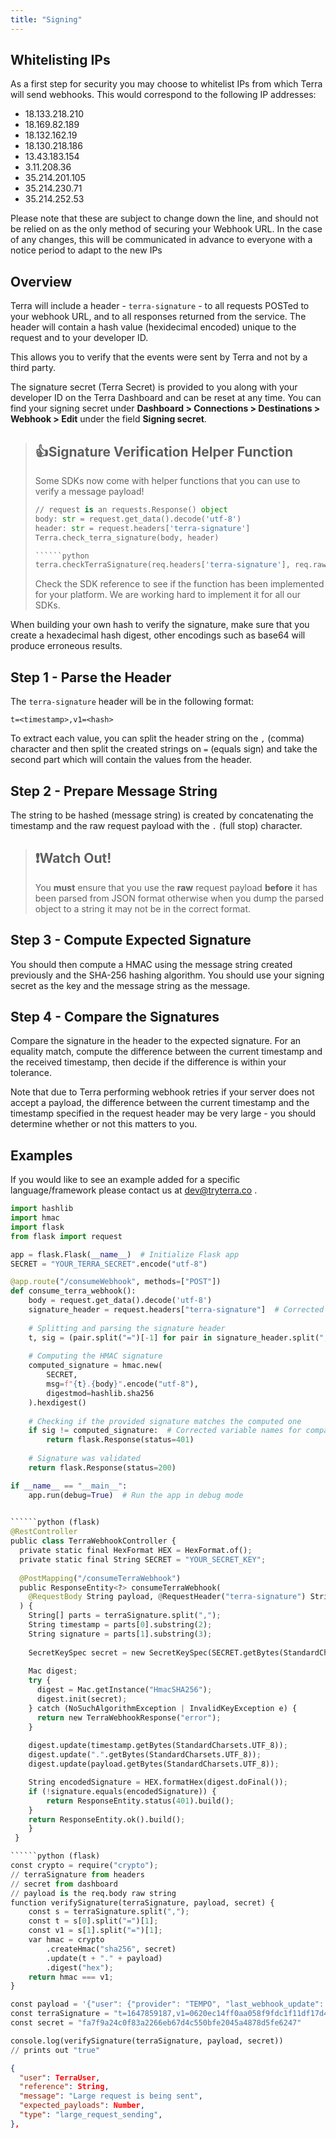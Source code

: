 ```yaml
---
title: "Signing"
---
```

## Whitelisting IPs

As a first step for security you may choose to whitelist IPs from which Terra will send webhooks. This would correspond to the following IP addresses:

*   18.133.218.210
*   18.169.82.189
*   18.132.162.19
*   18.130.218.186
*   13.43.183.154
*   3.11.208.36
*   35.214.201.105
*   35.214.230.71
*   35.214.252.53

  

Please note that these are subject to change down the line, and should not be relied on as the only method of securing your Webhook URL. In the case of any changes, this will be communicated in advance to everyone with a notice period to adapt to the new IPs

## Overview

Terra will include a header - `terra-signature` - to all requests POSTed to your webhook URL, and to all responses returned from the service. The header will contain a hash value (hexidecimal encoded) unique to the request and to your developer ID.

This allows you to verify that the events were sent by Terra and not by a third party.

The signature secret (Terra Secret) is provided to you along with your developer ID on the Terra Dashboard and can be reset at any time. You can find your signing secret under **Dashboard > Connections > Destinations > Webhook > Edit** under the field **Signing secret**.

> ## 👍Signature Verification Helper Function
> 
> Some SDKs now come with helper functions that you can use to verify a message payload!
> 
> ```python
> // request is an requests.Response() object  
> body: str = request.get_data().decode('utf-8')
> header: str = request.headers['terra-signature']
> Terra.check_terra_signature(body, header)
> 
> ``````python
> terra.checkTerraSignature(req.headers['terra-signature'], req.rawBody))
> 
> ```
> 
> Check the SDK reference to see if the function has been implemented for your platform. We are working hard to implement it for all our SDKs.

When building your own hash to verify the signature, make sure that you create a hexadecimal hash digest, other encodings such as base64 will produce erroneous results.

## Step 1 - Parse the Header

The `terra-signature` header will be in the following format:

```terra-signature
t=<timestamp>,v1=<hash>

```

To extract each value, you can split the header string on the `,` (comma) character and then split the created strings on `=` (equals sign) and take the second part which will contain the values from the header.

## Step 2 - Prepare Message String

The string to be hashed (message string) is created by concatenating the timestamp and the raw request payload with the `.` (full stop) character.

> ## ❗️Watch Out!
> 
> You **must** ensure that you use the **raw** request payload **before** it has been parsed from JSON format otherwise when you dump the parsed object to a string it may not be in the correct format.

## Step 3 - Compute Expected Signature

You should then compute a HMAC using the message string created previously and the SHA-256 hashing algorithm. You should use your signing secret as the key and the message string as the message.

## Step 4 - Compare the Signatures

Compare the signature in the header to the expected signature. For an equality match, compute the difference between the current timestamp and the received timestamp, then decide if the difference is within your tolerance.

Note that due to Terra performing webhook retries if your server does not accept a payload, the difference between the current timestamp and the timestamp specified in the request header may be very large - you should determine whether or not this matters to you.

## Examples

If you would like to see an example added for a specific language/framework please contact us at [dev@tryterra.co](mailto:dev@tryterra.co)
.

```python (flask)
import hashlib
import hmac
import flask
from flask import request

app = flask.Flask(__name__)  # Initialize Flask app
SECRET = "YOUR_TERRA_SECRET".encode("utf-8")

@app.route("/consumeWebhook", methods=["POST"])
def consume_terra_webhook():
    body = request.get_data().decode('utf-8')
    signature_header = request.headers["terra-signature"]  # Corrected variable name
    
    # Splitting and parsing the signature header
    t, sig = (pair.split("=")[-1] for pair in signature_header.split(","))
    
    # Computing the HMAC signature
    computed_signature = hmac.new(
        SECRET, 
        msg=f"{t}.{body}".encode("utf-8"),
        digestmod=hashlib.sha256
    ).hexdigest()
    
    # Checking if the provided signature matches the computed one
    if sig != computed_signature:  # Corrected variable names for comparison
        return flask.Response(status=401)
    
    # Signature was validated
    return flask.Response(status=200)

if __name__ == "__main__":
    app.run(debug=True)  # Run the app in debug mode
    

``````python (flask)
@RestController
public class TerraWebhookController {
  private static final HexFormat HEX = HexFormat.of();
  private static final String SECRET = "YOUR_SECRET_KEY";
  
  @PostMapping("/consumeTerraWebhook")
  public ResponseEntity<?> consumeTerraWebhook(
    @RequestBody String payload, @RequestHeader("terra-signature") String terraSignature
  ) {
    String[] parts = terraSignature.split(",");
    String timestamp = parts[0].substring(2);
    String signature = parts[1].substring(3);
    
    SecretKeySpec secret = new SecretKeySpec(SECRET.getBytes(StandardCharsets.UTF_8), "HmacSHA256");
    
    Mac digest;
    try {
      digest = Mac.getInstance("HmacSHA256");
      digest.init(secret);
    } catch (NoSuchAlgorithmException | InvalidKeyException e) {
      return new TerraWebhookResponse("error");
    }
    
    digest.update(timestamp.getBytes(StandardCharsets.UTF_8));  
    digest.update(".".getBytes(StandardCharsets.UTF_8));
    digest.update(payload.getBytes(StandardCharsets.UTF_8));

    String encodedSignature = HEX.formatHex(digest.doFinal());
    if (!signature.equals(encodedSignature)) {   
        return ResponseEntity.status(401).build();     
    }       
    return ResponseEntity.ok().build();   
    }
 }

``````python (flask)
const crypto = require("crypto");
// terraSignature from headers
// secret from dashboard
// payload is the req.body raw string
function verifySignature(terraSignature, payload, secret) {
    const s = terraSignature.split(",");
    const t = s[0].split("=")[1];
    const v1 = s[1].split("=")[1];
    var hmac = crypto
        .createHmac("sha256", secret)
        .update(t + "." + payload)
        .digest("hex");
    return hmac === v1;
}

const payload = '{"user": {"provider": "TEMPO", "last_webhook_update": null, "user_id": "6dca2b70-c028-42f1-bf18-14474607340c"}, "type": "activity", "data": [{"power_data": {"max_watts": 30.15489683644471, "avg_watts": 25.029001299966765, "power_samples": [{"watts": 31.570639669854252, "timestamp": "2022-03-21T07:45:47.404021+00:00", "timer_duration_seconds": 0}, {"watts": 49.521872663270564, "timestamp": "2022-03-21T07:56:47.404021+00:00", "timer_duration_seconds": 11}, {"watts": 59.91660943401078, "timestamp": "2022-03-21T08:07:47.404021+00:00", "timer_duration_seconds": 22}, {"watts": 15.74394429544796, "timestamp": "2022-03-21T08:18:47.404021+00:00", "timer_duration_seconds": 33}, {"watts": 40.129059383698134, "timestamp": "2022-03-21T08:29:47.404021+00:00", "timer_duration_seconds": 44}]}, "device_data": {"name": null, "serial_number": null, "activation_timestamp": null, "manufacturer": null, "software_version": null, "hardware_version": null, "other_devices": []}, "polyline_map_data": {"summary_polyline": null}, "energy_data": {"energy_kilojoules": null, "energy_planned_kilojoules": null}, "active_durations_data": {"activity_levels_samples": [{"activity_level": 3, "timestamp": "2022-03-21T07:45:47.404021+00:00"}, {"activity_level": 1, "timestamp": "2022-03-21T07:56:47.404021+00:00"}, {"activity_level": 5, "timestamp": "2022-03-21T08:07:47.404021+00:00"}, {"activity_level": 4, "timestamp": "2022-03-21T08:18:47.404021+00:00"}, {"activity_level": 3, "timestamp": "2022-03-21T08:29:47.404021+00:00"}], "vigorous_intensity_seconds": 2930.5394136854634, "inactivity_seconds": 2082.3340560721526, "low_intensity_seconds": 343.34227067114347, "num_continuous_inactive_periods": null, "moderate_intensity_seconds": 3113.324410786543, "rest_seconds": 2543.9016848574306, "activity_seconds": 1135.896454860647}, "TSS_data": {"samples": []}, "movement_data": {"max_pace_minutes_per_kilometre": null, "normalized_speed_metres_per_second": 2.9139556399885844, "cadence_samples": [], "avg_speed_metres_per_second": 12.683611338909904, "speed_samples": [], "avg_cadence": 52.20731627221516, "max_torque_newton_metres": 10.351917948413472, "max_cadence": 57.448571339065126, "max_speed_metres_per_second": 1.7888892058920929, "avg_pace_minutes_per_kilometre": null, "max_velocity_metres_per_second": 5.302880736621802, "avg_velocity_metres_per_second": 10.500997820656906, "avg_torque_newton_metres": 9.074087870551914}, "calories_data": {"net_intake_calories": 199.9825804951148, "net_activity_calories": 552.4189320529961, "total_burned_calories": 979.0905476197471, "BMR_calories": 1085.7307147510805}, "distance_data": {"detailed": {"distance_samples": [{"distance_metres": 0, "timestamp": "2022-03-21T07:45:47.404021+00:00", "timer_duration_seconds": 0}, {"distance_metres": 48.44061070556159, "timestamp": "2022-03-21T07:56:47.404021+00:00", "timer_duration_seconds": 11}, {"distance_metres": 78.2259374754136, "timestamp": "2022-03-21T08:07:47.404021+00:00", "timer_duration_seconds": 22}, {"distance_metres": 119.51155863861513, "timestamp": "2022-03-21T08:18:47.404021+00:00", "timer_duration_seconds": 33}, {"distance_metres": 144.03462492501959, "timestamp": "2022-03-21T08:29:47.404021+00:00", "timer_duration_seconds": 44}], "elevation_samples": []}, "summary": {"elevation": {"gain_planned_metres": null, "loss_actual_metres": null, "max_metres": 51.199192831461566, "min_metres": 29.67829060263131, "avg_metres": null, "gain_actual_metres": null}, "floors_climbed": null, "swimming": {"num_laps": 17, "pool_length_metres": null, "num_strokes": 252}, "steps": 12568, "distance_metres": 157.564708414663}}, "heart_rate_data": {"detailed": {"hrv_samples": [{"timestamp": "2022-03-21T07:45:47.404021+00:00", "hrv": 58}, {"timestamp": "2022-03-21T07:56:47.404021+00:00", "hrv": 66}, {"timestamp": "2022-03-21T08:07:47.404021+00:00", "hrv": 77}, {"timestamp": "2022-03-21T08:18:47.404021+00:00", "hrv": 43}, {"timestamp": "2022-03-21T08:29:47.404021+00:00", "hrv": 47}], "hr_samples": [{"bpm": 83, "timestamp": "2022-03-21T07:45:47.404021+00:00"}, {"bpm": 90, "timestamp": "2022-03-21T07:56:47.404021+00:00"}, {"bpm": 112, "timestamp": "2022-03-21T08:07:47.404021+00:00"}, {"bpm": 163, "timestamp": "2022-03-21T08:18:47.404021+00:00"}, {"bpm": 118, "timestamp": "2022-03-21T08:29:47.404021+00:00"}]}, "summary": {"max_hr": 144.89178910773677, "user_hr_max": 189, "resting_hr": 50.08058645758455, "min_hr": 67.07892442446678, "avg_hr_variability": 91.05290331260525, "avg_hr": 111.37120129241694}}, "metadata": {"name": null, "type": 8, "start_time": "2022-03-21T07:45:47.404021+00:00", "city": null, "state": null, "summary_id": "204421706369", "end_time": "2022-03-21T08:37:47.404021+00:00", "country": null, "upload_type": 0}, "oxygen_data": {"saturation_percentage": 63.94556590561501, "saturation_samples": [], "vo2_samples": [], "max_volume_ml_per_min_per_kg_day": null}, "work_data": {"work_in_kilojoules": null}, "position_data": {"start_pos_lat_lng": [52.61831913642271, 0.46745174277930757], "end_pos_lat_lng": [52.18417888719253, 1.39516967016118], "centre_pos_lat_lng": [], "position_samples": []}, "lap_data": {"laps": []}, "strain_data": {"strain_level": 5.487215959367661}, "MET_data": {"samples": [{"timestamp": "2022-03-21T07:45:47.404021+00:00", "level": 8.417435109789558}, {"timestamp": "2022-03-21T07:56:47.404021+00:00", "level": 4.471069974577138}, {"timestamp": "2022-03-21T08:07:47.404021+00:00", "level": 5.417952686395167}, {"timestamp": "2022-03-21T08:18:47.404021+00:00", "level": 7.050821963487477}, {"timestamp": "2022-03-21T08:29:47.404021+00:00", "level": 13.042276135672802}], "num_moderate_intensity_minutes": 16.163975388739132, "num_low_intensity_minutes": 4.7087465216761055, "num_high_intensity_minutes": 23.433119468097434, "num_inactive_minutes": 17.014989028308108, "avg_level": 13.111347112097553}}]}'
const terraSignature = "t=1647859187,v1=0620ec14ff0aa058f9fdc1f11df17d40ea5a4583c93986ec71c6e8c7c9fb00cb"
const secret = "fa7f9a24c0f83a2266eb67d4c550bfe2045a4878d5fe6247"

console.log(verifySignature(terraSignature, payload, secret))
// prints out "true"

```

```json
{
  "user": TerraUser,
  "reference": String,
  "message": "Large request is being sent",
  "expected_payloads": Number,
  "type": "large_request_sending",
},

```



